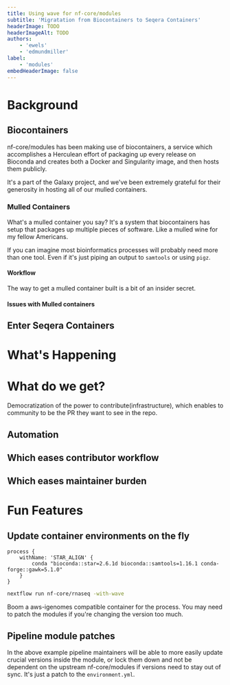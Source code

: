 ```yaml
---
title: Using wave for nf-core/modules
subtitle: 'Migratation from Biocontainers to Seqera Containers'
headerImage: TODO
headerImageAlt: TODO
authors:
    - 'ewels'
    - 'edmundmiller'
label:
    - 'modules'
embedHeaderImage: false
---
```


# Background

## Biocontainers

nf-core/modules has been making use of biocontainers, a service which accomplishes a Herculean effort of packaging up every release on Bioconda and creates both a Docker and Singularity image, and then hosts them publicly.

It's a part of the Galaxy project, and we've been extremely grateful for their generosity in hosting all of our mulled containers.

### Mulled Containers

What's a mulled container you say? It's a system that biocontainers has setup that packages up multiple pieces of software. Like a mulled wine for my fellow Americans.

If you can imagine most bioinformatics processes will probably need more than one tool. Even if it's just piping an output to `samtools` or using `pigz`.

#### Workflow

The way to get a mulled container built is a bit of an insider secret.

#### Issues with Mulled containers

<!-- TODO Maybe mention we've gotten push back about the cost when updating samtools versions? -->

## Enter Seqera Containers

# What's Happening

# What do we get?

Democratization of the power to contribute(infrastructure), which enables to community to be the PR they want to see in the repo.

## Automation
## Which eases contributor workflow
## Which eases maintainer burden

# Fun Features

<!-- Free wins? -->

## Update container environments on the fly

```nextflow
process {
    withName: 'STAR_ALIGN' {
        conda "bioconda::star=2.6.1d bioconda::samtools=1.16.1 conda-forge::gawk=5.1.0"
    }
}
```

```bash
nextflow run nf-core/rnaseq -with-wave
```

Boom a aws-igenomes compatible container for the process. You may need to patch the modules if you're changing the version too much.

## Pipeline module patches

In the above example pipeline maintainers will be able to more easily update crucial versions inside the module, or lock them down and not be dependent on the upstream nf-core/modules if versions need to stay out of sync. It's just a patch to the `environment.yml`.

<!-- TODO Come up with a practical example of why this might happen-->
